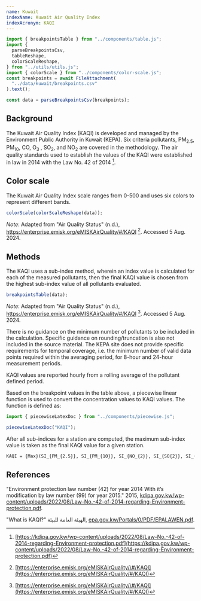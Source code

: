 ```yaml
---
name: Kuwait
indexName: Kuwait Air Quality Index
indexAcronym: KAQI
---
```


```js
import { breakpointsTable } from "../components/table.js";
import {
  parseBreakpointsCsv,
  tableReshape,
  colorScaleReshape,
} from "../utils/utils.js";
import { colorScale } from "../components/color-scale.js";
const breakpoints = await FileAttachment(
  "../data/kuwait/breakpoints.csv"
).text();

const data = parseBreakpointsCsv(breakpoints);
```

## Background

The Kuwait Air Quality Index (KAQI) is developed and managed by the Environment Public Authority in Kuwait (KEPA). Six criteria pollutants, PM<sub>2.5</sub>, PM<sub>10</sub>, CO, O<sub>3</sub> , SO<sub>2</sub>, and NO<sub>2</sub> are covered in the methodology. The air quality standards used to establish the values of the KAQI were established in law in 2014 with the Law No. 42 of 2014 [^1].

## Color scale

The Kuwait Air Quality Index scale ranges from 0-500 and uses six colors to represent different bands.

```js
colorScale(colorScaleReshape(data));
```

_Note_: Adapted from "Air Quality Status" (n.d.), <https://enterprise.emisk.org/eMISKAirQuality/#/KAQI> [^2]. Accessed 5 Aug. 2024.

## Methods

The KAQI uses a sub-index method, wherein an index value is calculated for each of the measured pollutants, then the final KAQI value is chosen from the highest sub-index value of all pollutants evaluated.

```js
breakpointsTable(data);
```

_Note_: Adapted from "Air Quality Status" (n.d.), <https://enterprise.emisk.org/eMISKAirQuality/#/KAQI> [^2]. Accessed 5 Aug. 2024.

<div class="note">
  There is no guidance on the minimum number of pollutants to be included in the
  calculation. Specific guidance on rounding/truncation is also not included in
  the source material. The KEPA site does not provide specific requirements for
  temporal coverage, i.e. the minimum number of valid data points required
  within the averaging period, for 8-hour and 24-hour measurement periods.
</div>

KAQI values are reported hourly from a rolling average of the pollutant defined period.

Based on the breakpoint values in the table above, a piecewise linear function is used to convert the concentration values to KAQI values. The function is defined as:

```js
import { piecewiseLatexDoc } from "../components/piecewise.js";
```

```js
piecewiseLatexDoc("KAQI");
```

After all sub-indices for a station are computed, the maximum sub-index value is taken as the final KAQI value for a given station.

```tex
KAQI = {Max}(SI_{PM_{2.5}}, SI_{PM_{10}}, SI_{NO_{2}}, SI_{SO{2}}, SI_{O_{3}}, SI_{CO})
```

## References

[^1]: [https://kdipa.gov.kw/wp-content/uploads/2022/08/Law-No.-42-of-2014-regarding-Environment-protection.pdf](https://kdipa.gov.kw/wp-content/uploads/2022/08/Law-No.-42-of-2014-regarding-Environment-protection.pdf)
[^2]: [https://enterprise.emisk.org/eMISKAirQuality/\#/KAQI](https://enterprise.emisk.org/eMISKAirQuality/#/KAQI)

"Environment protection law number (42) for year 2014 With it’s modification by law number (99) for year 2015." 2015, [kdipa.gov.kw/wp-content/uploads/2022/08/Law-No.-42-of-2014-regarding-Environment-protection.pdf](https://kdipa.gov.kw/wp-content/uploads/2022/08/Law-No.-42-of-2014-regarding-Environment-protection.pdf).

"What is KAQI?" الهيئة العامة للبيئة, [epa.gov.kw/Portals/0/PDF/EPALAWEN.pdf](https://epa.gov.kw/Portals/0/PDF/EPALAWEN.pdf).
